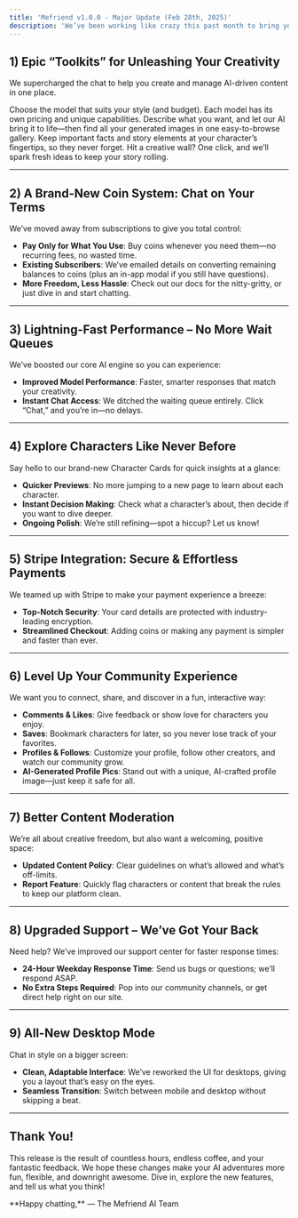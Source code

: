 ```yaml
---
title: 'Mefriend v1.0.0 - Major Update (Feb 28th, 2025)'
description: 'We’ve been working like crazy this past month to bring you a sleeker, faster, and all-around more exciting AI experience. Ready to see what’s new?'
---
```


## 1) Epic “Toolkits” for Unleashing Your Creativity

We supercharged the chat to help you create and manage AI-driven content in one place.

<CardGroup>
  <Card title="AI Model Selection" icon="robot">
    Choose the model that suits your style (and budget). Each model has its own pricing and unique capabilities.
  </Card>

  <Card title="Instant Image Generation & Gallery" icon="image">
    Describe what you want, and let our AI bring it to life—then find all your generated images in one easy-to-browse gallery.
  </Card>

  <Card title="Advanced Memory" icon="lightbulb">
    Keep important facts and story elements at your character’s fingertips, so they never forget.
  </Card>

  <Card title="Story+ (Storyflow)" icon="wand-magic-sparkles">
    Hit a creative wall? One click, and we’ll spark fresh ideas to keep your story rolling.
  </Card>
</CardGroup>

---

## 2) A Brand-New Coin System: Chat on Your Terms

We’ve moved away from subscriptions to give you total control:

- **Pay Only for What You Use**: Buy coins whenever you need them—no recurring fees, no wasted time.  
- **Existing Subscribers**: We’ve emailed details on converting remaining balances to coins (plus an in-app modal if you still have questions).  
- **More Freedom, Less Hassle**: Check out our docs for the nitty-gritty, or just dive in and start chatting.

---

## 3) Lightning-Fast Performance – No More Wait Queues

We’ve boosted our core AI engine so you can experience:

- **Improved Model Performance**: Faster, smarter responses that match your creativity.  
- **Instant Chat Access**: We ditched the waiting queue entirely. Click “Chat,” and you’re in—no delays.

---

## 4) Explore Characters Like Never Before

Say hello to our brand-new Character Cards for quick insights at a glance:

- **Quicker Previews**: No more jumping to a new page to learn about each character.  
- **Instant Decision Making**: Check what a character’s about, then decide if you want to dive deeper.  
- **Ongoing Polish**: We’re still refining—spot a hiccup? Let us know!

---

## 5) Stripe Integration: Secure & Effortless Payments

We teamed up with Stripe to make your payment experience a breeze:

- **Top-Notch Security**: Your card details are protected with industry-leading encryption.  
- **Streamlined Checkout**: Adding coins or making any payment is simpler and faster than ever.

---

## 6) Level Up Your Community Experience

We want you to connect, share, and discover in a fun, interactive way:

- **Comments & Likes**: Give feedback or show love for characters you enjoy.  
- **Saves**: Bookmark characters for later, so you never lose track of your favorites.  
- **Profiles & Follows**: Customize your profile, follow other creators, and watch our community grow.  
- **AI-Generated Profile Pics**: Stand out with a unique, AI-crafted profile image—just keep it safe for all.

---

## 7) Better Content Moderation

We’re all about creative freedom, but also want a welcoming, positive space:

- **Updated Content Policy**: Clear guidelines on what’s allowed and what’s off-limits.  
- **Report Feature**: Quickly flag characters or content that break the rules to keep our platform clean.

---

## 8) Upgraded Support – We’ve Got Your Back

Need help? We’ve improved our support center for faster response times:

- **24-Hour Weekday Response Time**: Send us bugs or questions; we’ll respond ASAP.  
- **No Extra Steps Required**: Pop into our community channels, or get direct help right on our site.

---

## 9) All-New Desktop Mode

Chat in style on a bigger screen:

- **Clean, Adaptable Interface**: We’ve reworked the UI for desktops, giving you a layout that’s easy on the eyes.  
- **Seamless Transition**: Switch between mobile and desktop without skipping a beat.

---

## Thank You!

This release is the result of countless hours, endless coffee, and your fantastic feedback. We hope these changes make your AI adventures more fun, flexible, and downright awesome. Dive in, explore the new features, and tell us what you think!

<Note>
  **Happy chatting,**  
  — The Mefriend AI Team
</Note>